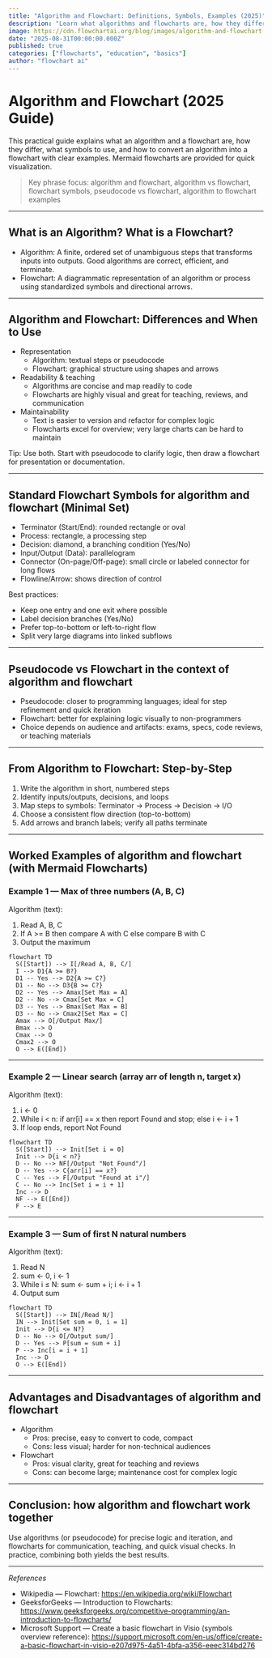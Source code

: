 ```yaml
---
title: "Algorithm and Flowchart: Definitions, Symbols, Examples (2025)"
description: "Learn what algorithms and flowcharts are, how they differ, standard flowchart symbols, pseudocode vs flowchart, and step-by-step examples with Mermaid flowcharts."
image: https://cdn.flowchartai.org/blog/images/algorithm-and-flowchart.webp
date: "2025-08-31T00:00:00.000Z"
published: true
categories: ["flowcharts", "education", "basics"]
author: "flowchart ai"
---
```


# Algorithm and Flowchart (2025 Guide)

This practical guide explains what an algorithm and a flowchart are, how they differ, what symbols to use, and how to convert an algorithm into a flowchart with clear examples. Mermaid flowcharts are provided for quick visualization.

> Key phrase focus: algorithm and flowchart, algorithm vs flowchart, flowchart symbols, pseudocode vs flowchart, algorithm to flowchart examples

---

## What is an Algorithm? What is a Flowchart?

- Algorithm: A finite, ordered set of unambiguous steps that transforms inputs into outputs. Good algorithms are correct, efficient, and terminate.
- Flowchart: A diagrammatic representation of an algorithm or process using standardized symbols and directional arrows.

---

## Algorithm and Flowchart: Differences and When to Use

- Representation
  - Algorithm: textual steps or pseudocode
  - Flowchart: graphical structure using shapes and arrows
- Readability & teaching
  - Algorithms are concise and map readily to code
  - Flowcharts are highly visual and great for teaching, reviews, and communication
- Maintainability
  - Text is easier to version and refactor for complex logic
  - Flowcharts excel for overview; very large charts can be hard to maintain

Tip: Use both. Start with pseudocode to clarify logic, then draw a flowchart for presentation or documentation.

---

## Standard Flowchart Symbols for algorithm and flowchart (Minimal Set)

- Terminator (Start/End): rounded rectangle or oval
- Process: rectangle, a processing step
- Decision: diamond, a branching condition (Yes/No)
- Input/Output (Data): parallelogram
- Connector (On-page/Off-page): small circle or labeled connector for long flows
- Flowline/Arrow: shows direction of control

Best practices:
- Keep one entry and one exit where possible
- Label decision branches (Yes/No)
- Prefer top-to-bottom or left-to-right flow
- Split very large diagrams into linked subflows

---

## Pseudocode vs Flowchart in the context of algorithm and flowchart

- Pseudocode: closer to programming languages; ideal for step refinement and quick iteration
- Flowchart: better for explaining logic visually to non-programmers
- Choice depends on audience and artifacts: exams, specs, code reviews, or teaching materials

---

## From Algorithm to Flowchart: Step-by-Step

1) Write the algorithm in short, numbered steps
2) Identify inputs/outputs, decisions, and loops
3) Map steps to symbols: Terminator → Process → Decision → I/O
4) Choose a consistent flow direction (top-to-bottom)
5) Add arrows and branch labels; verify all paths terminate

---

## Worked Examples of algorithm and flowchart (with Mermaid Flowcharts)

### Example 1 — Max of three numbers (A, B, C)

Algorithm (text):
1) Read A, B, C
2) If A >= B then compare A with C else compare B with C
3) Output the maximum

```mermaid
flowchart TD
  S([Start]) --> I[/Read A, B, C/]
  I --> D1{A >= B?}
  D1 -- Yes --> D2{A >= C?}
  D1 -- No --> D3{B >= C?}
  D2 -- Yes --> Amax[Set Max = A]
  D2 -- No --> Cmax[Set Max = C]
  D3 -- Yes --> Bmax[Set Max = B]
  D3 -- No --> Cmax2[Set Max = C]
  Amax --> O[/Output Max/]
  Bmax --> O
  Cmax --> O
  Cmax2 --> O
  O --> E([End])
```

---

### Example 2 — Linear search (array arr of length n, target x)

Algorithm (text):
1) i ← 0
2) While i < n: if arr[i] == x then report Found and stop; else i ← i + 1
3) If loop ends, report Not Found

```mermaid
flowchart TD
  S([Start]) --> Init[Set i = 0]
  Init --> D{i < n?}
  D -- No --> NF[/Output "Not Found"/]
  D -- Yes --> C{arr[i] == x?}
  C -- Yes --> F[/Output "Found at i"/]
  C -- No --> Inc[Set i = i + 1]
  Inc --> D
  NF --> E([End])
  F --> E
```

---

### Example 3 — Sum of first N natural numbers

Algorithm (text):
1) Read N
2) sum ← 0, i ← 1
3) While i ≤ N: sum ← sum + i; i ← i + 1
4) Output sum

```mermaid
flowchart TD
  S([Start]) --> IN[/Read N/]
  IN --> Init[Set sum = 0, i = 1]
  Init --> D{i <= N?}
  D -- No --> O[/Output sum/]
  D -- Yes --> P[sum = sum + i]
  P --> Inc[i = i + 1]
  Inc --> D
  O --> E([End])
```

---

## Advantages and Disadvantages of algorithm and flowchart

- Algorithm
  - Pros: precise, easy to convert to code, compact
  - Cons: less visual; harder for non-technical audiences
- Flowchart
  - Pros: visual clarity, great for teaching and reviews
  - Cons: can become large; maintenance cost for complex logic

---

## Conclusion: how algorithm and flowchart work together

Use algorithms (or pseudocode) for precise logic and iteration, and flowcharts for communication, teaching, and quick visual checks. In practice, combining both yields the best results.

---

*References*
- Wikipedia — Flowchart: https://en.wikipedia.org/wiki/Flowchart
- GeeksforGeeks — Introduction to Flowcharts: https://www.geeksforgeeks.org/competitive-programming/an-introduction-to-flowcharts/
- Microsoft Support — Create a basic flowchart in Visio (symbols overview reference): https://support.microsoft.com/en-us/office/create-a-basic-flowchart-in-visio-e207d975-4a51-4bfa-a356-eeec314bd276

